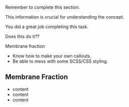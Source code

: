 ::: todo
Remember to complete this section.
:::

::: test
This information is crucial for understanding the concept.
:::

::: {.thumbs-up title="That was a hard task!"}
You did a great job completing this task.
:::

::: {.cells}
Does this do it??
:::

:::{.cells}
::::{.cells-header}
Membrane fraction
::::
::::{.cells-container}
* Know how to make your own callouts.
* Be able to mess with some SCSS/CSS styling.
::::
:::


::: {.callout-tip}

## Membrane Fraction

* content
* content
* content
:::
